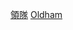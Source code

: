 {{Football manager history
|name=奧咸領隊
|teamname=奧爾德姆足球俱樂部
|managerlist=奧爾德姆足球俱樂部主教練列表
|title=-{zh-hans:奥尔德姆;zh-hk:奧咸}-
|bgcolor=#0000BB
|textcolor=#ffffff
|bordercolor=silver
|check=no
|list =
[[戴維·阿什沃斯|阿什沃斯]] 1906 to 14
[[赫伯特·巴姆萊特|巴姆萊特]] 1914 to 21
[[查理·羅伯茨|羅伯茨]] 1921 to 22
[[戴維·阿什沃斯|阿什沃斯]] 1923 to 24
[[鮑勃·梅洛爾|梅洛爾]] 1924 to 27
[[安德魯·威爾遜|威爾遜]] 1927 to 32
[[吉米·麥克馬倫|麥克馬倫]] 1933 to 34
[[鮑勃·梅洛爾|梅洛爾]] 1934 to 45
[[弗蘭克·沃馬克|沃馬克]] 1945 to 47
[[比利·伍頓|伍頓]] 1947 to 50
[[喬治·哈德威克|哈德威克]] 1950 to 56
[[特德·古迪爾|古迪爾]] 1956 to 58
[[諾爾曼·道金|-{zh-hans:道金;zh-hk:杜根}-]] 1958 to 60
[[傑克·羅利|羅利]] 1960 to 63
[[萊斯·麥克道爾|麥克道爾]] 1963 to 65
[[戈登·赫斯特|赫斯特]] 1965 to 66
[[吉米·麥基爾羅伊|麥基爾羅伊]] 1966 to 68
[[傑克·羅利|羅利]] 1968 to 69
[[吉米·弗里澤爾|弗里澤爾]] 1970 to 82
[[喬·羅伊爾|羅伊爾]] 1982 to 94
[[格雷姆·夏普|夏普]] 1994 to 97
[[尼爾·沃諾克|-{zh-hans:沃诺克;zh-hk:禾諾克}-]] 1997 to 98
[[安迪·里奇|里奇]] 1998 to 2001
[[約翰·謝里登|謝里登]] 2001
[[比利·厄姆森|厄姆森]] 2001
[[米克·沃茲沃斯|沃茲沃斯]] 2001 to 02
[[伊恩·道伊|道伊]] 2002 to 03
[[戴維·艾爾斯|艾爾斯]] 2003 to 04
[[約翰·謝里登|謝里登]] 2003 to 04
[[布里安·塔爾博特|塔爾博特]] 2004 to 05
[[托尼·菲利斯基爾克|菲利斯基爾克]] 2005
[[勞尼·莫爾|莫爾]] 2005 to 06
[[約翰·謝里登|謝里登]] 2006 to 09
[[喬·羅伊爾|羅伊爾]] 2009
[[戴夫·彭尼|彭尼]] 2009 to 10
[[馬丁·格雷|格雷]] 2010
[[保羅·迪哥夫|-{zh-hans:迪科夫;zh-hk:迪哥夫}-]] 2010 to 13
[[托尼·菲利斯基爾克|菲利斯基爾克]] 2013
[[李爾·莊遜|莊遜]] 2013 to 15
{{le|Dean Holden||Holden}} 2015
{{le|Darren Kelly||Kelly}} 2015
[[大卫·邓恩|-{zh-hans:邓恩;zh-hk:鄧尼;zh-tw:鄧恩;}-]] 2015 to 16
{{le|John Sheridan (footballer)||Sheridan}} 2016
{{le|Stephen Robinson (footballer)||Robinson}} 2016 to 17
{{le|John Sheridan (footballer)||Sheridan}} 2017
[[理查德·维尔伦斯|-{zh-hans:维尔伦斯; zh-hk:韋倫斯;}-]] 2017 to 18
{{le|Frankie Bunn||Bunn}} 2018
{{le|Pete Wild||Wild}}<sup>c</sup> 2018 to 19
[[保羅·史高斯|-{zh-hans:斯科尔斯;zh-hk:史高斯;zh-tw:斯科爾斯;}-]] 2019
{{le|Pete Wild||Wild}} 2019
{{le|Laurent Banide||Banide}} 2019
{{le|Dino Maamria||Maamria}} 2019 to 20
[[哈里·凯维尔|-{zh-hans:科威尔; zh-tw:科威爾; zh-hk:基維爾;}-]] 2020 to 21
{{le|Keith Curle||Curle}} 2021
{{le|Selim Benachour||Benachour}}<sup>c</sup> 2021 to 22
{{le|John Sheridan (footballer)||Sheridan}} 2022
|note = <small>(c) = [[看守領隊]]</small>
}}<noinclude>
[[Category:奧爾德姆足球俱樂部模板|領隊]]
[[Category:英格蘭足球俱樂部領隊導航模板|Oldham]]

</noinclude>